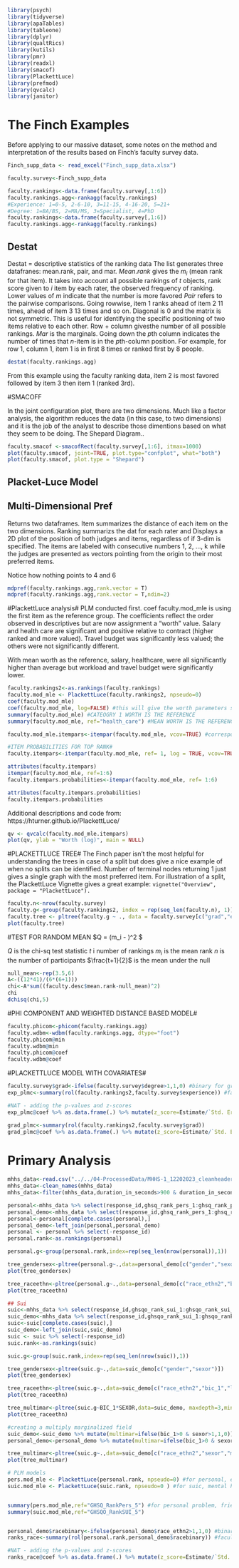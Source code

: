 ```r
library(psych)
library(tidyverse)
library(apaTables)
library(tableone)
library(dplyr)
library(qualtRics)
library(kutils)
library(pmr)
library(readxl)
library(smacof)
library(PlackettLuce)
library(prefmod)
library(qvcalc)
library(janitor)

```

# The Finch Examples
Before applying to our massive dataset, some notes on the method and interpretation of the results based on Finch's faculty survey data.
```r
Finch_supp_data <- read_excel("Finch_supp_data.xlsx")

faculty.survey<-Finch_supp_data

faculty.rankings<-data.frame(faculty.survey[,1:6])
faculty.rankings.agg<-rankagg(faculty.rankings) 
#Experience: 1=0-5, 2-6-10, 3=11-15, 4-16-20, 5=21+
#Degree: 1=BA/BS, 2=MA/MS, 3=Specialist, 4=PhD
faculty.rankings<-data.frame(faculty.survey[,1:6])
faculty.rankings.agg<-rankagg(faculty.rankings)
```

## Destat
Destat = descriptive statistics of the ranking data
The list generates three datafranes: mean.rank, pair, and mar. 
*Mean.rank* gives the $m_i$ (mean rank for that item). It takes into account all possible rankings of $t$ objects, rank score given to $i$ item by each rater, the observed frequency of ranking. Lower values of $m$ indicate that the number is more favored
*Pair* refers to the pairwise comparisons. Going rowwise, item 1 ranks ahead of item 2 11 times, ahead of item 3 13 times and so on. Diagonal is 0 and the matrix is not symmetric. This is useful for identifying the specific positioning of two items relative to each other. Row + column givesthe number of all possible rankings.
*Mar* is the marginals. Going down the $p$th column indicates the number of times that $n$-item is in the $p$th-column position. For example, for row 1, column 1, item 1 is in first 8 times or ranked first by 8 people. 

```r
destat(faculty.rankings.agg)


```
From this example using the faculty ranking data, item 2 is most favored followed by item 3 then item 1 (ranked 3rd). 

#SMACOFF

In the joint configuration plot, there are two dimensions. Much like a factor analysis, the algorithm reduces the data (in this case, to two dimensions) and it is the job of the analyst to describe those dimentions based on what they seem to be doing.
The Shepard Diagram..

```r
faculty.smacof <-smacofRect(faculty.survey[,1:6], itmax=1000) 
plot(faculty.smacof, joint=TRUE, plot.type="confplot", what="both")
plot(faculty.smacof, plot.type = "Shepard")
```
## Placket-Luce Model

## Multi-Dimensional Pref
Returns two dataframes. Item summarizes the distance of each item on the two dimensions. Ranking summarizs the dat for each rater and 
Displays a 2D plot of the position of both judges and items, regardless of if 3-dim is specified. The items are labeled with consecutive numbers 1, 2, ..., k while the judges are presented as vectors pointing from the origin to their most preferred items.

Notice how nothing points to 4 and 6
```r
mdpref(faculty.rankings.agg,rank.vector = T)
mdpref(faculty.rankings.agg,rank.vector = T,ndim=2)

```
#PlackettLuce analysis# 
PLM conducted first.
coef faculty.mod_mle is using the first item as the reference group. The coefficients reflect the order observed in descriptives but are now assignment a "worth" value. 
Salary and health care are significant and positive relative to contract (higher ranked and more valued). Travel budget was significantly less valued; the others were not significantly different.

With mean worth as the reference, salary, healthcare, were all significantly higher than average but workload and travel budget were significantly lower. 
```r
faculty.rankings2<-as.rankings(faculty.rankings) 
faculty.mod_mle <- PlackettLuce(faculty.rankings2, npseudo=0) 
coef(faculty.mod_mle)
coef(faculty.mod_mle, log=FALSE) #this will give the worth parameters summed to 1
summary(faculty.mod_mle) #CATEOGRY 1 WORTH IS THE REFERENCE
summary(faculty.mod_mle, ref="health_care") #MEAN WORTH IS THE REFERENCE with NULL

faculty.mod_mle.itempars<-itempar(faculty.mod_mle, vcov=TRUE) #corresponds to probabilities

#ITEM PROBABILITIES FOR TOP RANK# 
faculty.itempars<-itempar(faculty.mod_mle, ref= 1, log = TRUE, vcov=TRUE) 

attributes(faculty.itempars)
itempar(faculty.mod_mle, ref=1:6) 
faculty.itempars.probabilities<-itempar(faculty.mod_mle, ref= 1:6)

attributes(faculty.itempars.probabilities)
faculty.itempars.probabilities

```
Additional descriptions and code from: https://hturner.github.io/PlackettLuce/
```r
qv <- qvcalc(faculty.mod_mle.itempars)
plot(qv, ylab = "Worth (log)", main = NULL)
```

#PLACKETTLUCE TREE# 
The Finch paper isn't the most helpful for understanding the trees in case of a split but does give a nice example of when no splits can be identified. Number of terminal nodes returning 1 just gives a single graph with the most preferred item. For illustration of a split, the PlackettLuce Vignette gives a great example: `vignette("Overview", package = "PlackettLuce").` 
```r
faculty.n<-nrow(faculty.survey)
faculty.g<-group(faculty.rankings2, index = rep(seq_len(faculty.n), 1)) 
faculty.tree <- pltree(faculty.g ~ ., data = faculty.survey[c("grad","experience")], minsize = 0.05*41, maxdepth = 3) 
plot(faculty.tree)
```


#TEST FOR RANDOM MEAN
$Q = \frac{12n}{t(t+1)} \Sigma{^t_{j=1}} (m_i - \frac{t+1}{2})^2 $

$Q$ is the chi-sq test statistic
$t$ i number of rankings
$m_i$ is the mean rank
$n$ is the number of participants
$\frac{t+1}{2}$ is the mean under the null
```r
null_mean<-rep(3.5,6) 
A<-((12*41)/(6*(6+1))) 
chi<-A*sum((faculty.desc$mean.rank-null_mean)^2) 
chi
dchisq(chi,5)
```

#PHI COMPONENT AND WEIGHTED DISTANCE BASED MODEL# 
```r
faculty.phicom<-phicom(faculty.rankings.agg) 
faculty.wdbm<-wdbm(faculty.rankings.agg, dtype="foot") 
faculty.phicom@min 
faculty.wdbm@min 
faculty.phicom@coef
faculty.wdbm@coef
```

#PLACKETTLUCE MODEL WITH COVARIATES#

```r
faculty.survey$grad<-ifelse(faculty.survey$degree>1,1,0) #binary for graduate degree
exp_plmc<-summary(rol(faculty.rankings2,faculty.survey$experience)) #faculty rankings 2 is the groupd rankings class of object. allows the rankings to be linked to covariates with group-specific values

#NAT - adding the p-values and z-scores
exp_plmc@coef %>% as.data.frame(.) %>% mutate(z_score=Estimate/`Std. Error`) %>% rowwise() %>% mutate(p_value=2*(pnorm(abs(z_score),lower.tail = FALSE)))

grad_plmc<-summary(rol(faculty.rankings2,faculty.survey$grad))
grad_plmc@coef %>% as.data.frame(.) %>% mutate(z_score=Estimate/`Std. Error`) %>% rowwise() %>% mutate(p_value=2*(pnorm(abs(z_score),lower.tail = FALSE)))

```

# Primary Analysis
```r
mhhs_data<-read.csv("../../04-ProcessedData/MHHS-1_12202023_cleanheader.csv")
mhhs_data<-clean_names(mhhs_data)
mhhs_data<-filter(mhhs_data,duration_in_seconds>900 & duration_in_seconds<10080)

```

```r
personal<-mhhs_data %>% select(response_id,ghsq_rank_pers_1:ghsq_rank_pers_9)
personal_demo<-mhhs_data %>% select(response_id,ghsq_rank_pers_1:ghsq_rank_pers_9,race_ethn2,bic_1,gender,sexor,lang_1)
personal<-personal[complete.cases(personal),]
personal_demo<-left_join(personal,personal_demo)
personal <- personal %>% select(-response_id)
personal.rank<-as.rankings(personal) 

personal.g<-group(personal.rank,index=rep(seq_len(nrow(personal)),1))

tree_gendersex<-pltree(personal.g~.,data=personal_demo[c("gender","sexor")])
plot(tree_gendersex)

tree_raceethn<-pltree(personal.g~.,data=personal_demo[c("race_ethn2","bic_1","lang_1")])
plot(tree_raceethn)

## Sui
suic<-mhhs_data %>% select(response_id,ghsqo_rank_sui_1:ghsqo_rank_sui_9)
suic_demo<-mhhs_data %>% select(response_id,ghsqo_rank_sui_1:ghsqo_rank_sui_9,race_ethn2,bic_1,gender,sexor,lang_1)
suic<-suic[complete.cases(suic),]
suic_demo<-left_join(suic,suic_demo)
suic <- suic %>% select(-response_id)
suic.rank<-as.rankings(suic) 

suic.g<-group(suic.rank,index=rep(seq_len(nrow(suic)),1))

tree_gendersex<-pltree(suic.g~.,data=suic_demo[c("gender","sexor")])
plot(tree_gendersex)

tree_raceethn<-pltree(suic.g~.,data=suic_demo[c("race_ethn2","bic_1","lang_1")])
plot(tree_raceethn)

tree_multimar<-pltree(suic.g~BIC_1*SEXOR,data=suic_demo, maxdepth=3,minsize=0.05*nrow(suic))
plot(tree_raceethn)

#creating a multiply marginalized field
suic_demo<-suic_demo %>% mutate(multimar=ifelse(bic_1>0 & sexor>1,1,0))
personal_demo<-personal_demo %>% mutate(multimar=ifelse(bic_1>0 & sexor>1,1,0))

tree_multimar<-pltree(suic.g~.,data=suic_demo[c("race_ethn2","sexor","multimar")])
plot(tree_multimar)
```

```r

# PLM models
pers.mod_mle <- PlackettLuce(personal.rank, npseudo=0) #for personal, everything worse than intimate partners
suic.mod_mle <- PlackettLuce(suic.rank, npseudo=0 ) #for suic, mental health prof were marginally lower


summary(pers.mod_mle,ref="GHSQ_RankPers_5") #for personal problem, friends, rps, and parents all preferred
summary(suic.mod_mle,ref="GHSQO_RankSUI_5") 


personal_demo$racebinary<-ifelse(personal_demo$race_ethn2>1,1,0) #binary for race/ethnicity
ranks_race<-summary(rol(personal.rank,personal_demo$racebinary)) #faculty rankings 2 is the groupd rankings class of object. allows the rankings to be linked to covariates with group-specific values

#NAT - adding the p-values and z-scores
ranks_race@coef %>% as.data.frame(.) %>% mutate(z_score=Estimate/`Std. Error`) %>% rowwise() %>% mutate(p_value=2*(pnorm(abs(z_score),lower.tail = FALSE))) %>% ungroup() %>% slice_tail(n=9)

```
